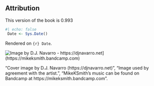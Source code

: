 #  {.unnumbered #index}

::: {.content-visible when-format=html}
# Attribution  {.unnumbered}

This version of the book is 0.993

```r
#| echo: false
 Date <- Sys.Date()
```

Rendered on `{r} Date`.

![Image by D.J. Navarro - https://djnavarro.net](images/Album_Cover.png){fig-alt="Album cover for Mike K Smith's album \"The Lazy Producer\". The cover shows a generative art image created by Danielle Navarro which has two concentric circles white on indigo and black with many white slashes and whispers. The image has four quadrants. Near the centre are three V-shapes" fig-align="center"}](https://mikeksmith.bandcamp.com)
:::

"Cover image by D.J. Navarro (https://djnavarro.net)", "Image used by agreement with the artist.", "MikeKSmith's music can be found on Bandcamp at https://mikeksmith.bandcamp.com". 
